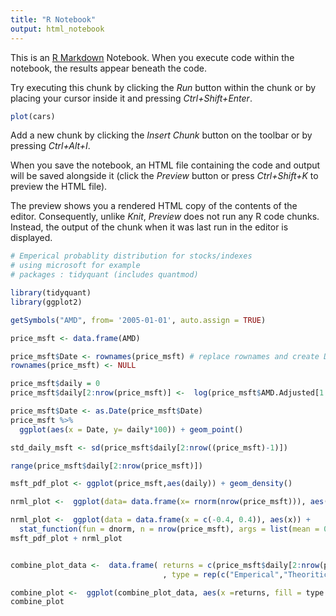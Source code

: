 ```yaml
---
title: "R Notebook"
output: html_notebook
---
```


This is an [R Markdown](http://rmarkdown.rstudio.com) Notebook. When you execute code within the notebook, the results appear beneath the code. 

Try executing this chunk by clicking the *Run* button within the chunk or by placing your cursor inside it and pressing *Ctrl+Shift+Enter*. 

```r
plot(cars)
```

Add a new chunk by clicking the *Insert Chunk* button on the toolbar or by pressing *Ctrl+Alt+I*.

When you save the notebook, an HTML file containing the code and output will be saved alongside it (click the *Preview* button or press *Ctrl+Shift+K* to preview the HTML file).

The preview shows you a rendered HTML copy of the contents of the editor. Consequently, unlike *Knit*, *Preview* does not run any R code chunks. Instead, the output of the chunk when it was last run in the editor is displayed.

```r
# Emperical probablity distribution for stocks/indexes 
# using microsoft for example 
# packages : tidyquant (includes quantmod)

library(tidyquant)
library(ggplot2)

getSymbols("AMD", from= '2005-01-01', auto.assign = TRUE)

price_msft <- data.frame(AMD)

price_msft$Date <- rownames(price_msft) # replace rownames and create Date column
rownames(price_msft) <- NULL

price_msft$daily = 0
price_msft$daily[2:nrow(price_msft)] <-  log(price_msft$AMD.Adjusted[1:(nrow(price_msft)-1)]/price_msft$AMD.Adjusted[2:(nrow(price_msft))])

price_msft$Date <- as.Date(price_msft$Date)
price_msft %>%
  ggplot(aes(x = Date, y= daily*100)) + geom_point()

```
```r
std_daily_msft <- sd(price_msft$daily[2:nrow((price_msft)-1)])

range(price_msft$daily[2:nrow(price_msft)])

msft_pdf_plot <- ggplot(price_msft,aes(daily)) + geom_density()  

nrml_plot <-  ggplot(data= data.frame(x= rnorm(nrow(price_msft))), aes(x)) + geom_density()

nrml_plot <-  ggplot(data = data.frame(x = c(-0.4, 0.4)), aes(x)) +
  stat_function(fun = dnorm, n = nrow(price_msft), args = list(mean = 0, sd = 1)) + ylab("") 
msft_pdf_plot + nrml_plot


combine_plot_data <-  data.frame( returns = c(price_msft$daily[2:nrow(price_msft)]*100, rnorm((nrow(price_msft)-1)))
                                  , type = rep(c("Emperical","Theoritical"), each = (nrow(price_msft)-1)))

combine_plot <-  ggplot(combine_plot_data, aes(x =returns, fill = type )) + geom_density(alpha = 0.5)
combine_plot
```

